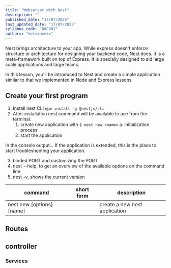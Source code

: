 ```yaml
---
title: "Webserver with Nest"
description: ""
published_date: "17/07/2025"
last_updated_date: "17/07/2025"
syllabus_code: "BAC001"
authors: "kelvinsekx"
---
```


Nest brings architecture to your app. While express doesn't enforce structure or architecture for designing your backend code, Nest does. It is a meta-framework built on top of Express. It is specially designed to aid large scale applications and large teams.

In this lesson, you'll be introduced to Nest and create a simple application similar to that we implemented in Node and Express lessons.

## Create your first program

1. Install nest CLI `npm install -g @nestjs/cli`
2. After installation nest command will be available to use from the terminal.
   1. create new application with `$ nest new <name>`
      a. initialization process
   2. start the application

<LongAside subject="What is happening in console output">
  In the console output... If the application is extended, this is the place to
  start troubleshooting your application.
</LongAside>

3. binded PORT and customizing the PORT
4. nest --help, to get an overview of the available options on the command line.
5. nest -v, shows the current version

| command                   | short form | description                   |
| ------------------------- | ---------- | ----------------------------- |
| nest new [options] [name] |            | create a new nest application |

## Routes

## controller

### Services
